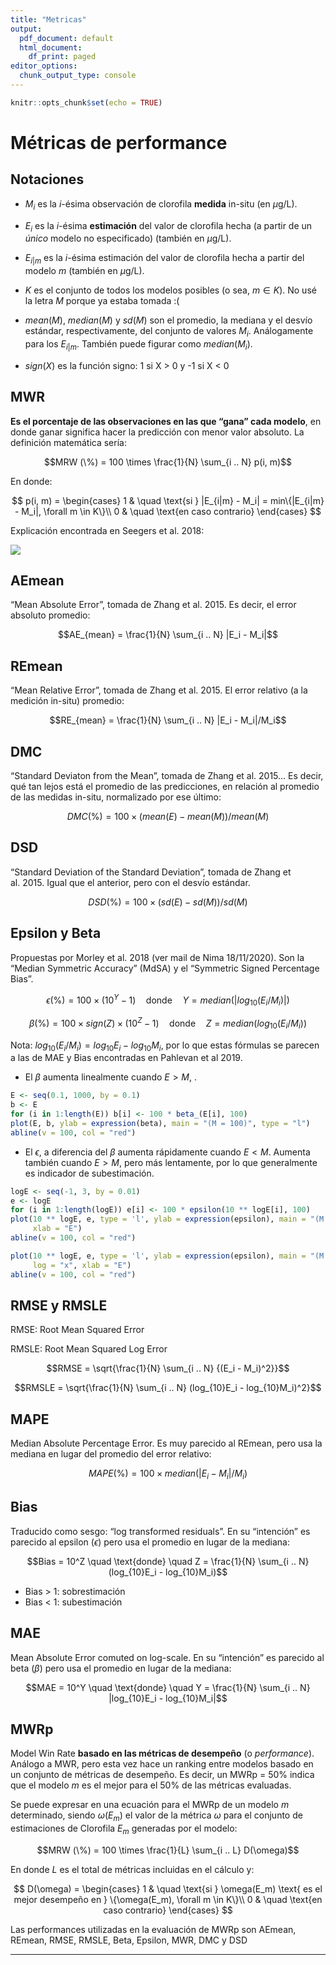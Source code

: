 ```yaml
---
title: "Metricas"
output:
  pdf_document: default
  html_document:
    df_print: paged
editor_options: 
  chunk_output_type: console
---
```


```r
knitr::opts_chunk$set(echo = TRUE)
```

# Métricas de performance

## Notaciones

- $M_i$ es la _i_-ésima observación de clorofila **medida** in-situ (en $\mu$g/L).

- $E_i$ es la _i_-ésima **estimación** del valor de clorofila hecha (a partir de un _único_ modelo no especificado) (también en $\mu$g/L).

- $E_{i|m}$ es la _i_-ésima estimación del valor de clorofila hecha a partir del modelo $m$ (también en $\mu$g/L).

- $K$ es el conjunto de todos los modelos posibles (o sea, $m \in K$). No usé la letra $M$ porque ya estaba tomada :(

- $mean(M)$, $median(M)$ y $sd(M)$ son el promedio, la mediana y el desvío estándar, respectivamente, del conjunto de valores $M_i$. Análogamente para los $E_{i|m}$. También puede figurar como $median(M_i)$.

- $sign(X)$ es la función signo: 1 si X > 0 y -1 si X < 0

## MWR

**Es el porcentaje de las observaciones en las que "gana" cada modelo**, en donde ganar significa hacer la predicción con menor valor absoluto. La definición matemática sería:

$$MRW (\%) = 100 \times \frac{1}{N} \sum_{i .. N} p(i, m)$$

En donde:

$$ p(i, m) = 
  \begin{cases}
    1 & \quad \text{si } |E_{i|m} - M_i| = min\{|E_{i|m} - M_i|, \forall m \in K\}\\
    0 & \quad \text{en caso contrario}
  \end{cases}
$$

Explicación encontrada en Seegers et al. 2018:

![](explicacion MWR.PNG)


## AEmean

"Mean Absolute Error", tomada de Zhang et al. 2015. Es decir, el error absoluto promedio:

$$AE_{mean} = \frac{1}{N} \sum_{i .. N} |E_i - M_i|$$

## REmean

"Mean Relative Error", tomada de Zhang et al. 2015. El error relativo (a la medición in-situ) promedio:

$$RE_{mean} = \frac{1}{N} \sum_{i .. N} |E_i - M_i|/M_i$$

## DMC

"Standard Deviaton from the Mean", tomada de Zhang et al. 2015... Es decir, qué tan lejos está el promedio de las predicciones, en relación al promedio de las medidas in-situ, normalizado por ese último:

$$DMC (\%) = 100 \times (mean(E) - mean(M)) / mean(M)$$


## DSD

"Standard Deviation of the Standard Deviation", tomada de Zhang et al. 2015. Igual que el anterior, pero con el desvío estándar.

$$DSD (\%) = 100 \times (sd(E) - sd(M)) / sd(M)$$

## Epsilon y Beta

Propuestas por Morley et al. 2018 (ver mail de Nima 18/11/2020). Son la "Median Symmetric Accuracy" (MdSA) y el "Symmetric Signed Percentage Bias".

$$\epsilon (\%) = 100 \times (10 ^ Y - 1) \quad \text{donde} \quad Y = median(|log_{10}(E_i/M_i)|)$$

$$\beta (\%) = 100 \times sign(Z) \times (10 ^ Z - 1) \quad \text{donde} \quad Z = median(log_{10}(E_i/M_i))$$

Nota: $log_{10}(E_i/M_i) = log_{10}E_i - log_{10}M_i$, por lo que estas fórmulas se parecen a las de MAE y Bias encontradas en Pahlevan et al 2019.

- El $\beta$ aumenta linealmente cuando $E > M$, .

```r
E <- seq(0.1, 1000, by = 0.1)
b <- E
for (i in 1:length(E)) b[i] <- 100 * beta_(E[i], 100)
plot(E, b, ylab = expression(beta), main = "(M = 100)", type = "l")
abline(v = 100, col = "red")
```

- El $\epsilon$, a diferencia del $\beta$ aumenta rápidamente cuando $E < M$. Aumenta también cuando $E > M$, pero más lentamente, por lo que generalmente es indicador de subestimación.

```r
logE <- seq(-1, 3, by = 0.01)
e <- logE
for (i in 1:length(logE)) e[i] <- 100 * epsilon(10 ** logE[i], 100)
plot(10 ** logE, e, type = 'l', ylab = expression(epsilon), main = "(M = 100)",
     xlab = "E")
abline(v = 100, col = "red")
```

```r
plot(10 ** logE, e, type = 'l', ylab = expression(epsilon), main = "(M = 100)",
     log = "x", xlab = "E")
abline(v = 100, col = "red")
```

## RMSE y RMSLE

RMSE: Root Mean Squared Error

RMSLE: Root Mean Squared Log Error

$$RMSE = \sqrt{\frac{1}{N} \sum_{i .. N} {(E_i - M_i)^2}}$$

$$RMSLE = \sqrt{\frac{1}{N} \sum_{i .. N} (log_{10}E_i - log_{10}M_i)^2}$$

## MAPE

Median Absolute Percentage Error. Es muy parecido al REmean, pero usa la mediana en lugar del promedio del error relativo:

$$MAPE (\%) = 100 \times median \left( |E_i - M_i|/M_i \right)$$


## Bias

Traducido como sesgo: "log transformed residuals". En su "intención" es parecido al epsilon ($\epsilon$) pero usa el promedio en lugar de la mediana:


$$Bias = 10^Z \quad \text{donde} \quad Z = \frac{1}{N} \sum_{i .. N} (log_{10}E_i - log_{10}M_i)$$

- Bias > 1: sobrestimación  
- Bias < 1: subestimación

## MAE

Mean Absolute Error comuted on log-scale. En su "intención" es parecido al beta ($\beta$) pero usa el promedio en lugar de la mediana:

$$MAE = 10^Y \quad \text{donde} \quad Y = \frac{1}{N} \sum_{i .. N} |log_{10}E_i - log_{10}M_i|$$

## MWRp

Model Win Rate **basado en las métricas de desempeño** (o _performance_). Análogo a MWR, pero esta vez hace un ranking entre modelos basado en un conjunto de métricas de desempeño. Es decir, un MWRp = 50% indica que el modelo $m$ es el mejor para el 50% de las métricas evaluadas.

Se puede expresar en una ecuación para el MWRp de un modelo $m$ determinado, siendo $\omega(E_m)$ el valor de la métrica $\omega$ para el conjunto de estimaciones de Clorofila $E_m$ generadas por el modelo:

$$MRW (\%) = 100 \times \frac{1}{L} \sum_{i .. L} D(\omega)$$

En donde $L$ es el total de métricas incluidas en el cálculo y:

$$ D(\omega) = 
  \begin{cases}
    1 & \quad \text{si } \omega(E_m) \text{ es el mejor desempeño en } \{\omega(E_m), \forall m \in K\}\\
    0 & \quad \text{en caso contrario}
  \end{cases}
$$

Las performances utilizadas en la evaluación de MWRp son AEmean, REmean, RMSE, RMSLE, Beta, Epsilon, MWR, DMC y DSD

- - - 


